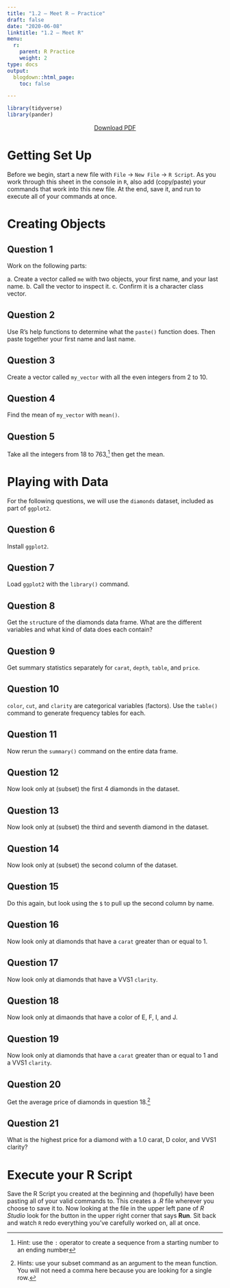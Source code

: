 ```yaml
---
title: "1.2 — Meet R — Practice"
draft: false
date: "2020-06-08"
linktitle: "1.2 — Meet R"
menu:
  r:
    parent: R Practice
    weight: 2
type: docs
output:
  blogdown::html_page:
    toc: false

---
```


```r
library(tidyverse)
library(pander)
```

<p style="text-align:center"><a target="_blank" href="/r/1.2-r-pdf.pdf"><span class="btn btn-primary btn-lg"><i class="fas fa-file-pdf"></i> Download PDF</a></span></br></p>

# Getting Set Up

Before we begin, start a new file with `File` $\rightarrow$ `New File` $\rightarrow$ `R Script`. As you work through this sheet in the console in `R`, also add (copy/paste) your commands that work into this new file. At the end, save it, and run to execute all of your commands at once.

# Creating Objects

## Question 1

Work on the following parts:

a. Create a vector called `me` with two objects, your first name, and your last name.
b. Call the vector to inspect it.
c. Confirm it is a character class vector.

## Question 2

Use R's help functions to determine what the `paste()` function does. Then paste together your first name and last name.

## Question 3

Create a vector called `my_vector` with all the even integers from 2 to 10. 

## Question 4

Find the mean of `my_vector` with `mean()`.

## Question 5

Take all the integers from 18 to 763,^[Hint: use the `:` operator to create a sequence from a starting number to an ending number] then get the mean.

# Playing with Data

For the following questions, we will use the `diamonds` dataset, included as part of `ggplot2`.

## Question 6

Install `ggplot2`.

## Question 7

Load `ggplot2` with the `library()` command.

## Question 8

Get the `str`ucture of the diamonds data frame. What are the different variables and what kind of data does each contain?

## Question 9

Get summary statistics separately for `carat`, `depth`, `table`, and `price`.

## Question 10

`color`, `cut`, and `clarity` are categorical variables (factors). Use the `table()` command to generate frequency tables for each.

## Question 11

Now rerun the `summary()` command on the entire data frame.

## Question 12

Now look only at (subset) the first 4 diamonds in the dataset.

## Question 13

Now look only at (subset) the third and seventh diamond in the dataset.

## Question 14

Now look only at (subset) the second column of the dataset.

## Question 15

Do this again, but look using the `$` to pull up the second column by name. 

## Question 16

Now look only at diamonds that have a `carat` greater than or equal to 1. 

## Question 17

Now look only at diamonds that have a VVS1 `clarity`.

## Question 18

Now look only at dimaonds that have a color of E, F, I, and J. 

## Question 19

Now look only at diamonds that have a `carat` greater than or equal to 1 and a VVS1 `clarity`. 

## Question 20

Get the average price of diamonds in question 18.^[Hints: use your subset command as an argument to the mean function. You will not need a comma here because you are looking for a single row.]

## Question 21

What is the highest price for a diamond with a 1.0 carat, D color, and VVS1 clarity? 

# Execute your R Script

Save the R Script you created at the beginning and (hopefully) have been pasting all of your valid commands to. This creates a *.R* file wherever you choose to save it to. Now looking at the file in the upper left pane of *R Studio* look for the button in the upper right corner that says **Run**. Sit back and watch `R` redo everything you've carefully worked on, all at once.